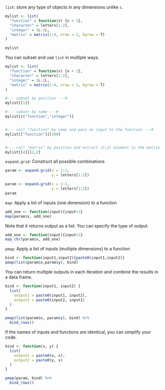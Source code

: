 `list`: store any type of objects in any dimensions unlike `c`.

```r

mylist <- list(
  "function" = function(x) {x + 1},
  "character" = letters[1:2],
  "integer" = 1L:2L,
  "matrix" = matrix(1:4, nrow = 2, byrow = T)
)

mylist
```

You can subset and use `list` in multiple ways.

```r

mylist <- list(
  "function" = function(x) {x + 1},
  "character" = letters[1:2],
  "integer" = 1L:2L,
  "matrix" = matrix(1:4, nrow = 2, byrow = T)
)

```

```r
#--- subset by position ---#
mylist[[1]]

#--- subset by name ---#
mylist[c("function","integer")]


#--- call "function" by name and pass an input to the function ---#
mylist[["function"]](100) 


#--- call "matrix" by position and extract (2,2) element in the matrix ---#
mylist[[4]][2,2] 
```


`expand.grid`: Construct all possible combinations
```r
param <- expand.grid(x = 1:2, 
                     y = letters[1:2])

```


```r
param <- expand.grid(x = 1:2, 
                     y = letters[1:2])
param
```


`map`: Apply a list of inputs (one dimension) to a function
```r
add_one <- function(input){input+1}
map(param$x, add_one)
```

Note that it returns output as a list. You can specify the type of output.

```r
add_one <- function(input){input+1}
map_chr(param$x, add_one)
```


`pmap`: Apply a list of inputs (multiple dimensions) to a function

```r
bind <- function(input1,input2){paste0(input1,input2)}
pmap(list(param$x,param$y), bind)
```


You can return multiple outputs in each iteration and combine the results in a data frame.

```r
bind <- function(input1, input2) {
  list(
    output1 = paste0(input1, input2),
    output2 = paste0(input2, input1)
  )
}

pmap(list(param$x, param$y), bind) %>%
  bind_rows()
```

If the names of inputs and functions are identical, you can simplify your code. 

```r

bind <- function(x, y) {
  list(
    output1 = paste0(x, x),
    output2 = paste0(y, x)
  )
}

pmap(param, bind) %>%
  bind_rows()


```